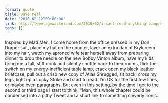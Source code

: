 ```yaml
---
format: quote
title: Dave Pell
date: '2010-02-12T00:00:00'
link: http://tweetagewasteland.com/2010/02/i-cant-read-anything-longer-than-this-headline/
tags: []
---
```




Inspired by Mad Men, I come home from the office dressed in my Don Draper suit, place my hat on the counter, layer an extra dab of Brylcreem into my hair, watch my aproned wife tear herself away from preparing dinner to drop the needle on the new Bobby Vinton album, have my kids bring me a tall, stiff drink and silently shuffle back to their rooms, flick the switch on my energy-inefficient table lamp, crack open my black leather briefcase, pull out a crisp new copy of Atlas Shrugged, sit back, cross my legs, light up a Lucky Strike and start to read. I’m OK for the first few lines, or maybe even paragraphs. But even in this setting, by the time I get to the second or third page I start to think, “Man, this whole chapter could be condensed into a pithy Tweet and a short link to something cleverly ironic.
